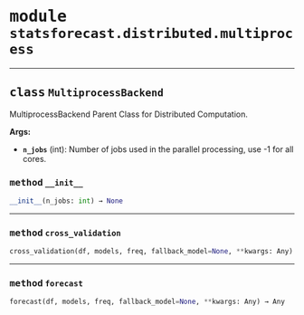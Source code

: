 



# <kbd>module</kbd> `statsforecast.distributed.multiprocess`






---



## <kbd>class</kbd> `MultiprocessBackend`
MultiprocessBackend Parent Class for Distributed Computation. 



**Args:**
 
 - <b>`n_jobs`</b> (int):  Number of jobs used in the parallel processing, use -1 for all cores. 



### <kbd>method</kbd> `__init__`

```python
__init__(n_jobs: int) → None
```








---



### <kbd>method</kbd> `cross_validation`

```python
cross_validation(df, models, freq, fallback_model=None, **kwargs: Any) → Any
```





---



### <kbd>method</kbd> `forecast`

```python
forecast(df, models, freq, fallback_model=None, **kwargs: Any) → Any
```






